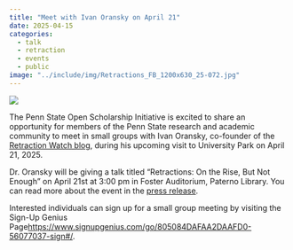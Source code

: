 ```yaml
---
title: "Meet with Ivan Oransky on April 21"
date: 2025-04-15
categories:
  - talk
  - retraction
  - events
  - public
image: "../include/img/Retractions_FB_1200x630_25-072.jpg"
---
```


![](../include/img/Retractions_FB_1200x630_25-072.jpg)

The Penn State Open Scholarship Initiative is excited to share an opportunity for members of the Penn State research and academic community to meet in small groups with Ivan Oransky, co-founder of the [Retraction Watch blog](https://retractionwatch.com), during his upcoming visit to University Park on April 21, 2025.

Dr. Oransky will be giving a talk titled "Retractions: On the Rise, But Not Enough" on April 21st at 3:00 pm in Foster Auditorium, Paterno Library. You can read more about the event in the [press release](https://www.psu.edu/news/university-libraries/story/ivan-oransky-co-founder-retraction-watch-speak-university-libraries).

Interested individuals can sign up for a small group meeting by visiting the Sign-Up Genius Page<https://www.signupgenius.com/go/805084DAFAA2DAAFD0-56077037-sign#/>.
